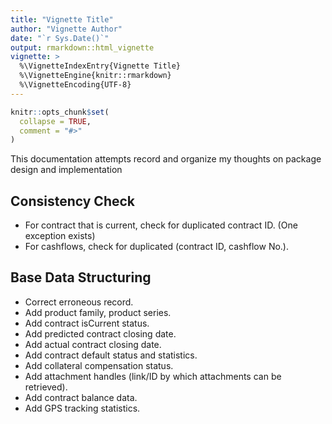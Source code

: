 ---
title: "Vignette Title"
author: "Vignette Author"
date: "`r Sys.Date()`"
output: rmarkdown::html_vignette
vignette: >
  %\VignetteIndexEntry{Vignette Title}
  %\VignetteEngine{knitr::rmarkdown}
  %\VignetteEncoding{UTF-8}
---

```{r setup, include = FALSE}
knitr::opts_chunk$set(
  collapse = TRUE,
  comment = "#>"
)
```

This documentation attempts record and organize my thoughts on package design and implementation


## Consistency Check

- For contract that is current, check for duplicated contract ID. (One exception exists)
- For cashflows, check for duplicated (contract ID, cashflow No.).

## Base Data Structuring

- Correct erroneous record.
- Add product family, product series.
- Add contract isCurrent status.
- Add predicted contract closing date.
- Add actual contract closing date.
- Add contract default status and statistics.
- Add collateral compensation status.
- Add attachment handles (link/ID by which attachments can be retrieved).
- Add contract balance data.
- Add GPS tracking statistics.

## 
